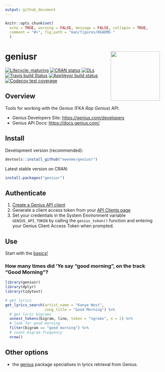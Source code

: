 ```yaml
---
output: github_document
---
```


```r
knitr::opts_chunk$set(
  echo = TRUE, warning = FALSE, message = FALSE, collapse = TRUE, 
  comment = "#>", fig.path = "man/figures/README-"
  )
```

# geniusr <img src="man/figures/logo.png" width="160px" align="right" />

<!-- badges: start -->
[![Lifecycle: maturing](https://img.shields.io/badge/lifecycle-maturing-blue.svg)](https://www.tidyverse.org/lifecycle/#maturing)
[![CRAN status](https://www.r-pkg.org/badges/version/geniusr)](https://cran.r-project.org/package=geniusr)
[![DLs](http://cranlogs.r-pkg.org/badges/geniusr)](http://cran.rstudio.com/web/packages/geniusr/index.html)
[![Travis build Status](https://travis-ci.org/ewenme/geniusr.png)](https://travis-ci.org/ewenme/geniusr)
[![AppVeyor build status](https://ci.appveyor.com/api/projects/status/github/ewenme/geniusr?branch=master&svg=true)](https://ci.appveyor.com/project/ewenme/geniusr)
[![Codecov test coverage](https://codecov.io/gh/ewenme/geniusr/branch/master/graph/badge.svg)](https://codecov.io/gh/ewenme/geniusr?branch=master)
<!-- badges: end -->

## Overview

Tools for working with the *Genius* (FKA *Rap Genius*) API.

- Genius Developers Site: [https://genius.com/developers](https://genius.com/developers)
- Genius API Docs: [https://docs.genius.com/](https://docs.genius.com/)

## Install

Development version (recommended):

```r
devtools::install_github("ewenme/geniusr")
```

Latest stable version on CRAN:

```r
install.packages("geniusr")
```

## Authenticate

1. [Create a Genius API client](https://genius.com/api-clients/new)
2. Generate a client access token from your [API Clients page](https://genius.com/api-clients)
3. Set your credentials in the System Environment variable `GENIUS_API_TOKEN` by calling the `genius_token()` function and entering your Genius Client Access Token when prompted.

## Use

Start with the [basics!](https://ewenme.github.io/geniusr/articles/geniusr.html)

### How many times did 'Ye say "good morning", on the track "Good Morning"?

```r

library(geniusr)
library(dplyr)
library(tidytext)

# get lyrics
get_lyrics_search(artist_name = "Kanye West",
                  song_title = "Good Morning") %>% 
  # get lyric bigrams
  unnest_tokens(bigram, line, token = "ngrams", n = 2) %>%
  # look for good morning
  filter(bigram == "good morning") %>% 
  # count bigram frequency
  nrow()
```

## Other options

- the [genius](https://github.com/JosiahParry/genius) package specialises in lyrics retrieval from Genius.
